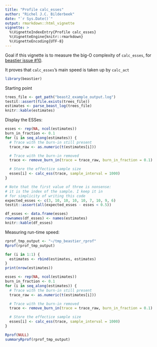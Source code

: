 ```yaml
---
title: "Profile calc_esses"
author: "Richel J.C. Bilderbeek"
date: "`r Sys.Date()`"
output: rmarkdown::html_vignette
vignette: >
  %\VignetteIndexEntry{Profile calc_esses}
  %\VignetteEngine{knitr::rmarkdown}
  %\VignetteEncoding{UTF-8}
---
```


Goal if this vignette is to measure the big-O complexity
of `calc_esses`, for 
[beastier issue #10](https://github.com/beast-dev/beastier/issues/10).

It proves that `calc_esses`'s main speed is taken up by `calc_act`

```r
library(beastier)
```

Starting point

```r
trees_file <- get_path("beast2_example_output.log")
testit::assert(file.exists(trees_file))
estimates <- parse_beast_log(trees_file)
knitr::kable(estimates)
```

Display the ESSes:

```r
esses <- rep(NA, ncol(estimates))
burn_in_fraction <- 0.1
for (i in seq_along(estimates)) {
  # Trace with the burn-in still present
  trace_raw <- as.numeric(t(estimates[i]))

  # Trace with the burn-in removed
  trace <- remove_burn_in(trace = trace_raw, burn_in_fraction = 0.1)

  # Store the effectice sample size
  esses[i] <- calc_ess(trace, sample_interval = 1000)
}

# Note that the first value of three is nonsense:
# it is the index of the sample. I keep it in
# for simplicity of writing this code
expected_esses <- c(3, 10, 10, 10, 10, 7, 10, 9, 6)
testit::assert(all(expected_esses - esses < 0.5))

df_esses <- data.frame(esses)
rownames(df_esses) <- names(estimates)
knitr::kable(df_esses)
```

Measuring run-time speed:

```r
rprof_tmp_output <- "~/tmp_beastier_rprof"
Rprof(rprof_tmp_output)

for (i in 1:1) {
  estimates <- rbind(estimates, estimates)
}
print(nrow(estimates))

esses <- rep(NA, ncol(estimates))
burn_in_fraction <- 0.1
for (i in seq_along(estimates)) {
  # Trace with the burn-in still present
  trace_raw <- as.numeric(t(estimates[i]))

  # Trace with the burn-in removed
  trace <- remove_burn_in(trace = trace_raw, burn_in_fraction = 0.1)

  # Store the effectice sample size
  esses[i] <- calc_ess(trace, sample_interval = 1000)
}

Rprof(NULL)
summaryRprof(rprof_tmp_output)
```
